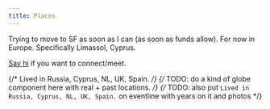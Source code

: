 ```yaml
---
title: Places
---
```


Trying to move to SF as soon as I can (as soon as funds allow). For now in Europe. Specifically Limassol, Cyprus.

[Say hi](https://x.com/nikivdev) if you want to connect/meet.

{/* Lived in Russia, Cyprus, NL, UK, Spain. */}
{/* TODO: do a kind of globe component here with real + past locations. */}
{/* TODO: also put `Lived in Russia, Cyprus, NL, UK, Spain.` on eventline with years on it and photos */}
